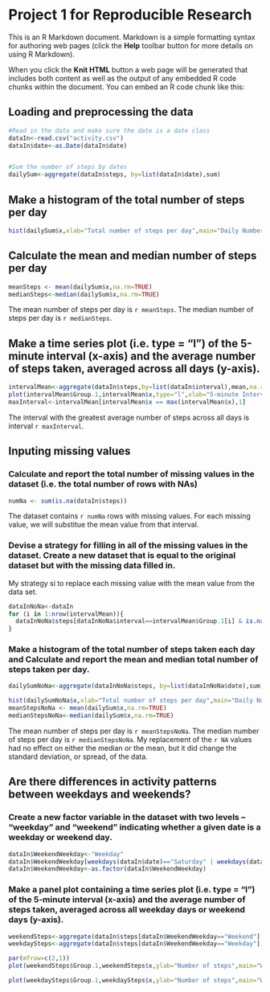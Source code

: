 Project 1 for Reproducible Research
========================================================

This is an R Markdown document. Markdown is a simple formatting syntax for authoring web pages (click the **Help** toolbar button for more details on using R Markdown).

When you click the **Knit HTML** button a web page will be generated that includes both content as well as the output of any embedded R code chunks within the document. You can embed an R code chunk like this:

## Loading and preprocessing the data
```r
#Read in the data and make sure the date is a date class
dataIn<-read.csv("activity.csv")
dataIn$date<-as.Date(dataIn$date)


#Sum the number of steps by dates
dailySum<-aggregate(dataIn$steps, by=list(dataIn$date),sum)
```

## Make a histogram of the total number of steps per day

```r
hist(dailySum$x,xlab="Total number of steps per day",main="Daily Number of Steps")
```

## Calculate the mean and median number of steps per day
```r
meanSteps <- mean(dailySum$x,na.rm=TRUE)
medianSteps<-median(dailySum$x,na.rm=TRUE)
```
The mean number of steps per day is `r meanSteps`. The median number of steps per day is `r medianSteps`.

## Make a time series plot (i.e. type = "l") of the 5-minute interval (x-axis) and the average number of steps taken, averaged across all days (y-axis).
```r
intervalMean<-aggregate(dataIn$steps,by=list(dataIn$interval),mean,na.rm=TRUE)
plot(intervalMean$Group.1,intervalMean$x,type="l",xlab="5-minute Interval",ylab="Mean Number of Steps ")
maxInterval<-intervalMean[intervalMean$x == max(intervalMean$x),1]
```
The interval with the greatest average number of steps across all days is interval `r maxInterval`.

## Inputing missing values

### Calculate and report the total number of missing values in the dataset (i.e. the total number of rows with NAs)
```r
numNa <- sum(is.na(dataIn$steps))
```
The dataset contains `r numNa` rows with missing values. For each missing value, we will substitue the mean value from that interval.

### Devise a strategy for filling in all of the missing values in the dataset. Create a new dataset that is equal to the original dataset but with the missing data filled in.

My strategy si to replace each missing value with the mean value from the data set.

```r
dataInNoNa<-dataIn
for (i in 1:nrow(intervalMean)){
  dataInNoNa$steps[dataInNoNa$interval==intervalMean$Group.1[i] & is.na(dataInNoNa$steps)]<-intervalMean$x[i]
}

```
### Make a histogram of the total number of steps taken each day and Calculate and report the mean and median total number of steps taken per day.
```r
dailySumNoNa<-aggregate(dataInNoNa$steps, by=list(dataInNoNa$date),sum)

hist(dailySumNoNa$x,xlab="Total number of steps per day",main="Daily Number of Steps (Nas Replaced)")
meanStepsNoNa <- mean(dailySum$x,na.rm=TRUE)
medianStepsNoNa<-median(dailySum$x,na.rm=TRUE)
```
The mean number of steps per day is `r meanStepsNoNa`. The median number of steps per day is `r medianStepsNoNa`. My replacement of the ` r NA` values had no effect on either the median or the mean, but it did change the standard deviation, or spread, of the data.

## Are there differences in activity patterns between weekdays and weekends?

### Create a new factor variable in the dataset with two levels – “weekday” and “weekend” indicating whether a given date is a weekday or weekend day.

```r
dataIn$WeekendWeekday<-"Weekday"
dataIn$WeekendWeekday[weekdays(dataIn$date)=="Saturday" | weekdays(dataIn$date) == "Sunday"]<-"Weekend"
dataIn$WeekendWeekday<-as.factor(dataIn$WeekendWeekday)
```

### Make a panel plot containing a time series plot (i.e. type = "l") of the 5-minute interval (x-axis) and the average number of steps taken, averaged across all weekday days or weekend days (y-axis). 
```r
weekendSteps<-aggregate(dataIn$steps[dataIn$WeekendWeekday=="Weekend"],by=list(dataIn$interval[dataIn$WeekendWeekday=="Weekend"]),mean,na.rm=TRUE)
weekdaySteps<-aggregate(dataIn$steps[dataIn$WeekendWeekday=="Weekday"],by=list(dataIn$interval[dataIn$WeekendWeekday=="Weekday"]),mean,na.rm=TRUE)

par(mfrow=c(2,1))
plot(weekendSteps$Group.1,weekendSteps$x,ylab="Number of steps",main="Weekend",xlab='5-minute Interval',type='l',ylim=c(0,250))

plot(weekdaySteps$Group.1,weekdaySteps$x,ylab="Number of steps",main="Weekday",xlab='5-minute Interval',type='l',ylim=c(0,250))

```

